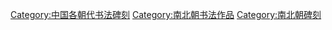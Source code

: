 [[Category:中国各朝代书法碑刻|Category:中国各朝代书法碑刻]]
[[Category:南北朝书法作品|Category:南北朝书法作品]]
[[Category:南北朝碑刻|Category:南北朝碑刻]]